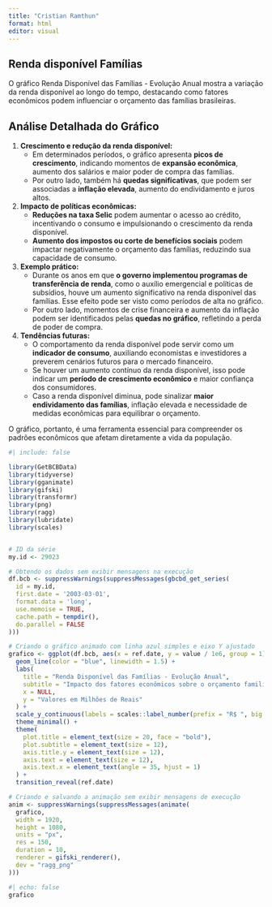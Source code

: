 ---
title: "Cristian Ramthun"
format: html
editor: visual
---

## Renda disponível Famílias

O gráfico Renda Disponível das Famílias - Evolução Anual mostra a variação da renda disponível ao longo do tempo, destacando como fatores econômicos podem influenciar o orçamento das famílias brasileiras.

## Análise Detalhada do Gráfico

1.  **Crescimento e redução da renda disponível:**\
    -   Em determinados períodos, o gráfico apresenta **picos de crescimento**, indicando momentos de **expansão econômica**, aumento dos salários e maior poder de compra das famílias.\
    -   Por outro lado, também há **quedas significativas**, que podem ser associadas a **inflação elevada**, aumento do endividamento e juros altos.
2.  **Impacto de políticas econômicas:**\
    -   **Reduções na taxa Selic** podem aumentar o acesso ao crédito, incentivando o consumo e impulsionando o crescimento da renda disponível.\
    -   **Aumento dos impostos ou corte de benefícios sociais** podem impactar negativamente o orçamento das famílias, reduzindo sua capacidade de consumo.
3.  **Exemplo prático:**\
    -   Durante os anos em que **o governo implementou programas de transferência de renda**, como o auxílio emergencial e políticas de subsídios, houve um aumento significativo na renda disponível das famílias. Esse efeito pode ser visto como períodos de alta no gráfico.\
    -   Por outro lado, momentos de crise financeira e aumento da inflação podem ser identificados pelas **quedas no gráfico**, refletindo a perda de poder de compra.
4.  **Tendências futuras:**\
    -   O comportamento da renda disponível pode servir como um **indicador de consumo**, auxiliando economistas e investidores a preverem cenários futuros para o mercado financeiro.\
    -   Se houver um aumento contínuo da renda disponível, isso pode indicar um **período de crescimento econômico** e maior confiança dos consumidores.\
    -   Caso a renda disponível diminua, pode sinalizar **maior endividamento das famílias**, inflação elevada e necessidade de medidas econômicas para equilibrar o orçamento.

O gráfico, portanto, é uma ferramenta essencial para compreender os padrões econômicos que afetam diretamente a vida da população.

```{r}
#| include: false

library(GetBCBData)
library(tidyverse)
library(gganimate)
library(gifski)
library(transformr)
library(png)
library(ragg)
library(lubridate)
library(scales)


# ID da série
my.id <- 29023

# Obtendo os dados sem exibir mensagens na execução
df.bcb <- suppressWarnings(suppressMessages(gbcbd_get_series(
  id = my.id, 
  first.date = '2003-03-01',
  format.data = 'long',
  use.memoise = TRUE, 
  cache.path = tempdir(), 
  do.parallel = FALSE
)))

# Criando o gráfico animado com linha azul simples e eixo Y ajustado
grafico <- ggplot(df.bcb, aes(x = ref.date, y = value / 1e6, group = 1)) + 
  geom_line(color = "blue", linewidth = 1.5) + 
  labs(
    title = "Renda Disponível das Famílias - Evolução Anual",
    subtitle = "Impacto dos fatores econômicos sobre o orçamento familiar",
    x = NULL,
    y = "Valores em Milhões de Reais"
  ) + 
  scale_y_continuous(labels = scales::label_number(prefix = "R$ ", big.mark = ".", decimal.mark = ",")) + 
  theme_minimal() + 
  theme(
    plot.title = element_text(size = 20, face = "bold"),
    plot.subtitle = element_text(size = 12),
    axis.title.y = element_text(size = 12),
    axis.text = element_text(size = 12),
    axis.text.x = element_text(angle = 35, hjust = 1)
  ) + 
  transition_reveal(ref.date)

# Criando e salvando a animação sem exibir mensagens de execução
anim <- suppressWarnings(suppressMessages(animate(
  grafico,
  width = 1920,
  height = 1080,
  units = "px",
  res = 150,
  duration = 10,
  renderer = gifski_renderer(),
  dev = "ragg_png"
)))

```

```{r}
#| echo: false
grafico
```
